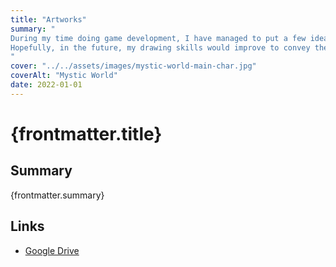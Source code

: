 ```yaml
---
title: "Artworks"
summary: "
During my time doing game development, I have managed to put a few ideas on paper.
Hopefully, in the future, my drawing skills would improve to convey the messages better.
"
cover: "../../assets/images/mystic-world-main-char.jpg"
coverAlt: "Mystic World"
date: 2022-01-01
---
```


# {frontmatter.title}

## Summary

{frontmatter.summary}

## Links

- [Google Drive](https://drive.google.com/drive/folders/1hlHZzGmilpYvEKmUcc4ztCN7Hw7sLbrc?usp=sharing)
